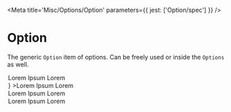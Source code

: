 

<Meta title='Misc/Options/Option' parameters={{ jest: ['Option/spec'] }} />

# Option

The generic <LinkTo kind='Misc/Options/Option' story='Default'>`Option`</LinkTo> item of options. Can be freely used or inside the <LinkTo kind='Misc/Options/Options' story='Default'>`Options`</LinkTo> as well.

<Canvas>
  <Story name='Default'>
    <Box position='relative' maxWidth={250}>
      <Option 
      >Lorem Ipsum Lorem</Option>
    </Box>
  </Story>
</Canvas>

<Canvas>
  <Story name='withAvatar'>
    <Box position='relative' maxWidth={250}>
      <Option 
        avatar={<Avatar url={exampleAvatar} size='x28' />}
      >Lorem Ipsum Lorem</Option>
    </Box>
  </Story>
</Canvas>

<Canvas>
  <Story name='withPresence'>
    <Box position='relative' maxWidth={250}>
      <Option 
        presence
      >Lorem Ipsum Lorem</Option>
    </Box>
  </Story>
</Canvas>

<Canvas>
  <Story name='withMenu'>
    <Box position='relative' maxWidth={250}>
      <Option 
        label='Lorem Ipsum Lorem'
      ><Menu options={menuOptions} /></Option>
    </Box>
  </Story>
</Canvas>

<Canvas>
  <Story name='asUserItem'>
    <Box position='relative' maxWidth={330}>
      <Option 
        avatar={<Avatar url={exampleAvatar} size='x28' />}
        presence='online'
        label={<Box withTruncatedText>carla.culhane <Box is='span' color='neutral-500'>(carla hune)</Box></Box>}
      ><Menu options={menuOptions} /></Option>
    </Box>
  </Story>
</Canvas>

<ArgsTable of={Option} />


